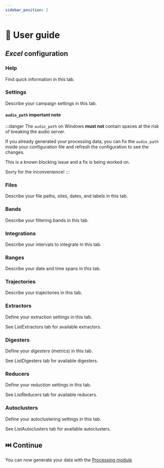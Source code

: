 ```yaml
---
sidebar_position: 2
---
```



# 📖 User guide

## <ExcelIcon/> _Excel_ configuration

### <ExcelTab background="#eeeeee">Help</ExcelTab>

Find quick information in this tab.

### <ExcelTab background="#ffffa6">Settings</ExcelTab>

Describe your campaign settings in this tab.

#### `audio_path` important note

:::danger
The `audio_path` on Windows **must not** contain spaces at the risk of breaking
the audio server.

If you already generated your processing data, you can fix the `audio_path`
inside your configuration file and refresh the configuration to see the
changes.

This is a known blocking issue and a fix is being worked on.

Sorry for the inconvenience!
:::

### <ExcelTab background="#ffffa6">Files</ExcelTab>

Describe your file paths, sites, dates, and labels in this tab.

### <ExcelTab background="#ffffa6">Bands</ExcelTab>

Describe your filtering bands in this tab.

### <ExcelTab background="#ffffa6">Integrations</ExcelTab>

Describe your intervals to integrate in this tab.

### <ExcelTab background="#ffffa6">Ranges</ExcelTab>

Describe your date and time spans in this tab.

### <ExcelTab background="#ffffa6">Trajectories</ExcelTab>

Describe your trajectories in this tab.

### <ExcelTab background="#b4c7dc">Extractors</ExcelTab>

Define your extraction settings in this tab.

See <ExcelTab background="#eeeeee">ListExtractors</ExcelTab> tab for available
extractors.

### <ExcelTab background="#b4c7dc">Digesters</ExcelTab>

Define your _digesters_ (metrics) in this tab.

See <ExcelTab background="#eeeeee">ListDigesters</ExcelTab> tab for available
digesters.

### <ExcelTab background="#b4c7dc">Reducers</ExcelTab>

Define your reduction settings in this tab.

See <ExcelTab background="#eeeeee">ListReducers</ExcelTab> tab for available
reducers.

### <ExcelTab background="#b4c7dc">Autoclusters</ExcelTab>

Define your autoclustering settings in this tab.

See <ExcelTab background="#eeeeee">ListAutoclusters</ExcelTab> tab for available
autoclusters.

## ⏭️ Continue

You can now generate your data with the [Processing module](../../processing/)
